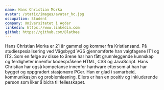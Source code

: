 ```yaml
---
name: Hans Christian Morka
avatar: /static/images/avatar_hc.jpg
occupation: Student
company: Universitetet i Agder
linkedin: https://www.linkedin.com
github: https://github.com/Blathee
---
```


Hans Christian Morka er 21 år gammel og kommer fra Kristiansand. På studiespesialisering ved Vågsbygd VGS gjennomførte han valgfagene IT1 og IT2. Som en følge av disse to årene har han fått grunnleggende kunnskap og ferdigheter innenfor kodespråkene HTML, CSS og JavaScript. Hans Christian har også kompetanse innenfor hardware ettersom at han har bygget og oppgradert stasjonære PCer. Han er glad i samarbeid, kommunikasjon og problemløsning. Ellers er han en positiv og inkluderende person som liker å bidra til fellesskapet.